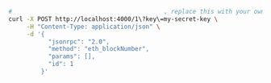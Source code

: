 ```bash
#                                          ⌄ replace this with your own key
curl -X POST http://localhost:4000/1\?key\=my-secret-key \
     -H "Content-Type: application/json" \
     -d '{
           "jsonrpc": "2.0", 
           "method": "eth_blockNumber", 
           "params": [], 
           "id": 1
         }'
```